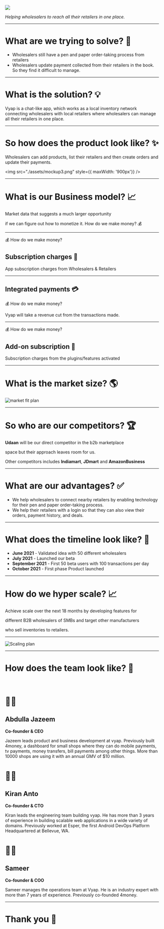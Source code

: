 

<Head>
  <title>Vyap Pitchdeck</title>
  <link rel="icon" href="./assets/vyap.png" sizes="32x32" />
  <meta itemProp="name" content="Vyap Pitchdeck" />
  <meta itemProp="description" content="Awesome Vyap Pitchdeck" />
  <meta itemProp="image" content="./assets/vyap.png" />
  <meta name="twitter:card" content="summary_large_image" />
  <meta name="twitter:site" content="@kirananto" />
  <meta name="twitter:title" content="Vyap Pitchdeck" />
  <meta name="twitter:description" content="Awesome Vyap Pitchdeck" />
  <meta name="twitter:image" content="./assets/vyap.png" />
  <meta property="og:title" content="Vyap Pitchdeck" />
  <meta property="og:type" content="article" />
  <meta property="og:url" content="https://vyap-pitchdeck.netlify.app/" />
  <meta property="og:image" content="./assets/vyap.png" />
  <meta property="og:description" content="Awesome Vyap Pitchdeck" />
  <meta property="og:site_name" content="Vyap Pitchdeck" />
  <meta property="article:published_time" content="2013-09-17T05:59:00+01:00" />
  <meta property="article:modified_time" content="2013-09-16T19:08:47+01:00" />
  <meta property="article:section" content="Article Section (React? Design?)" />
</Head>

<img src="./assets/vyap.png"/>

<div style={{ color: '#6B7280'}}>

*Helping wholesalers to reach all their retailers in one place.*

</div>

---


# What are we trying to solve? 🤔

<div style={{ maxWidth: '800px', display: 'flex', margin: 'auto' }}>

- Wholesalers still have a pen and paper order-taking process from retailers
- Wholesalers update payment collected from their retailers in the book. So they find it difficult to manage.

</div>

---

# What is the solution? 💡


<div style={{ maxWidth: '800px', color: '#6B7280'}}>

Vyap is a chat-like app, which works as a local inventory network connecting wholesalers with local retailers
 where wholesalers can manage all their retailers in one place.

</div>

---

# So how does the product look like? ✨



<div style={{ maxWidth: '800px', color: '#6B7280', margin: 'auto', fontSize: '18px', marginBottom: '4rem'}}>

Wholesalers can add products, list their retailers and then create orders and update their payments.

</div>

<img src="./assets/mockup3.png" style={{ maxWidth: '900px'}} />


---

# What is our Business model? 📈

<div style={{ color: '#6B7280'}}>

Market data that suggests a much larger opportunity 

if we can figure out how to monetize it. How do we make money? 💰

</div>


---


<div style={{ position: 'absolute', top: '2rem', marginLeft: '-35rem', width: '25rem' }}>
💰 How do we make money? 
</div>

## Subscription charges 🔔

App subscription charges from Wholesalers & Retailers

---


## Integrated payments 💳

<div style={{ position: 'absolute', top: '2rem', marginLeft: '-35rem', width: '25rem' }}>
💰 How do we make money? 
</div>

<div style={{ color: '#6B7280'}}>

Vyap will take a revenue cut from the transactions made.

</div>

---


<div style={{ position: 'absolute', top: '2rem', marginLeft: '-35rem', width: '25rem' }}>
💰 How do we make money? 
</div>

## Add-on subscription 🔔

Subscription charges from the plugins/features activated


---

# What is the market size? 🌎

![market fit plan](./assets/marketfit.png)

---

# So who are our competitors? 🏆


<div style={{ color: '#6B7280'}}>

  
**Udaan** will be our direct competitor in the b2b marketplace 

space but their approach leaves room for us.

Other competitors includes **Indiamart**, **JDmart** and **AmazonBusiness**

</div>

---

# What are our advantages? ✅

<div style={{ maxWidth: '800px', color: '#6B7280', margin: 'auto' }}>

- We help wholesalers to connect nearby retailers by enabling technology for their pen and paper order-taking process.
- We help their retailers with a login so that they can also view their orders, payment history, and deals.

</div>

---


# What does the timeline look like?  📅

- **June 2021** - Validated idea with 50 different wholesalers
- **July 2021** - Launched our beta
- **September 2021** - First 50 beta users with 100 transactions per day
- **October 2021** - First phase Product launched

---

# How do we hyper scale? 📈


<div style={{ color: '#6B7280'}}>

Achieve scale over the next 18 months by developing features for

different B2B wholesalers of SMBs and target other manufacturers

who sell inventories to retailers.

</div>


---

![Scaling plan](./assets/scaling.png)

---

# How does the team look like? 💼

<br/>

<div style={{ display: 'grid', gap: '5rem', gridTemplateColumns: 'repeat(3, 1fr)', fontSize: '12px'}}>
<div>

# 👨‍💼
## Abdulla Jazeem
**Co-founder & CEO**

Jazeem leads product and business development at vyap. Previously built 4money, a dashboard for small shops where they can do mobile payments, tv payments, money transfers, bill payments among other things. More than 10000 shops are using it with an annual GMV of $10 million.

</div>

<div>

# 👨‍💼

## Kiran Anto
**Co-founder & CTO**

Kiran leads the engineering team building vyap. He has more than 3 years of experience in building scalable web applications in a wide variety of domains. Previously worked at Esper, the first Android DevOps Platform Headquartered at Bellevue, WA.
</div>
<div>

# 👨‍💼

## Sameer
**Co-founder & COO**

Sameer manages the operations team at Vyap. He is an industry expert with more than 7 years of experience. Previously co-founded 4money.

</div>
</div>

---

# Thank you 👋